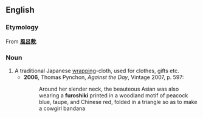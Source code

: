 ==English==
===Etymology===
From {{Jap.}} '''[[風呂敷]]'''.

===Noun===
{{en-noun|furoshiki}}

# A traditional Japanese [[wrapping]]-cloth, used for clothes, gifts etc.
#*'''2006''', Thomas Pynchon, ''Against the Day'', Vintage 2007, p. 597:
#*:Around her slender neck, the beauteous Asian was also wearing a '''furoshiki''' printed in a woodland motif of peacock blue, taupe, and Chinese red, folded in a triangle so as to make a cowgirl bandana